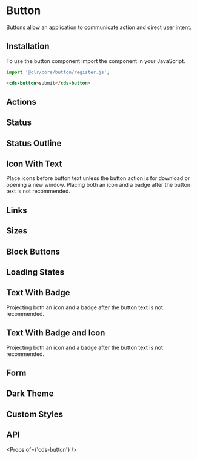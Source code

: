 
<Meta title="Components/Button" />

# Button

Buttons allow an application to communicate action and direct user intent.

## Installation

To use the button component import the component in your JavaScript.

```typescript
import '@clr/core/button/register.js';
```

```html
<cds-button>submit</cds-button>
```

## Actions

<Preview>
  <Story id="stories-button--actions" />
</Preview>

## Status

<Preview>
  <Story id="stories-button--status" />
</Preview>

## Status Outline

<Preview>
  <Story id="stories-button--status-outline" />
</Preview>

## Icon With Text

<cds-alert status="info">
  Place icons before button text unless the button action is for download or opening a new window.
</cds-alert>
<cds-alert status="warning">Placing both an icon and a badge after the button text is not recommended.</cds-alert>
<Preview>
  <Story id="stories-button--icon-with-text" />
</Preview>

## Links

<Preview>
  <Story id="stories-button--links" />
</Preview>

## Sizes

<Preview>
  <Story id="stories-button--sizes" />
</Preview>

## Block Buttons

<Preview>
  <Story id="stories-button--block" />
</Preview>

## Loading States

<Preview>
  <Story id="stories-button--loading" />
</Preview>

## Text With Badge

<cds-alert status="warning">Projecting both an icon and a badge after the button text is not recommended.</cds-alert>

<Preview>
  <Story id="stories-button--text-and-badge" />
</Preview>

## Text With Badge and Icon

<cds-alert status="warning">Projecting both an icon and a badge after the button text is not recommended.</cds-alert>

<Preview>
  <Story id="stories-button--icon-with-text-and-badge" />
</Preview>

## Form

<Preview>
  <Story id="stories-button--form" />
</Preview>

## Dark Theme

<Preview>
  <Story id="stories-button--dark-theme" />
</Preview>

## Custom Styles

<Preview>
  <Story id="stories-button--custom-styles" />
</Preview>

## API

<Props of={'cds-button'} />
